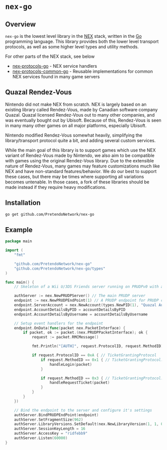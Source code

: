 # `nex-go`

## Overview
`nex-go` is the lowest level library in the [NEX](/overview/nex) stack, written in the [Go](https://go.dev/) programming language. This library provides both the lower level transport protocols, as well as some higher level types and utility methods.

For other parts of the NEX stack, see below

- [nex-protocols-go](/docs/nex-protocols-go) - NEX service handlers
- [nex-protocols-common-go](/docs/nex-protocols-common-go) - Reusable implementations for common NEX services found in many game servers

## Quazal Rendez-Vous
Nintendo did not make NEX from scratch. NEX is largely based on an existing library called Rendez-Vous, made by Canadian software company Quazal. Quazal licensed Rendez-Vous out to many other companies, and was eventually bought out by Ubisoft. Because of this, Rendez-Vous is seen in many many other games on all major platforms, especially Ubisoft.

Nintendo modified Rendez-Vous somewhat heavily, simplifying the library/transport protocol quite a bit, and adding several custom services.

<Note>
While the main goal of this library is to support games which use the NEX variant of Rendez-Vous made by Nintendo, we also aim to be compatible with games using the original Rendez-Vous library. Due to the extensible nature of Rendez-Vous, many games may feature customizations much like NEX and have non-standard features/behavior. We do our best to support these cases, but there may be times where supporting all variations becomes untenable. In those cases, a fork of these libraries should be made instead if they require heavy modifications.
</Note>

## Installation

```bash
go get github.com/PretendoNetwork/nex-go
```

## Example
```go
package main

import (
	"fmt"

	"github.com/PretendoNetwork/nex-go"
	"github.com/PretendoNetwork/nex-go/types"
)

func main() {
	// Skeleton of a Wii U/3DS Friends server running on PRUDPv0 with a single endpoint

	authServer := nex.NewPRUDPServer() // The main PRUDP server
	endpoint := nex.NewPRUDPEndPoint(1) // A PRUDP endpoint for PRUDP connections to connect to. Bound to StreamID 1
	endpoint.ServerAccount = nex.NewAccount(types.NewPID(1), "Quazal Authentication", "password"))
	endpoint.AccountDetailsByPID = accountDetailsByPID
	endpoint.AccountDetailsByUsername = accountDetailsByUsername

	// Setup event handlers for the endpoint
	endpoint.OnData(func(packet nex.PacketInterface) {
		if packet, ok := packet.(nex.PRUDPPacketInterface); ok {
			request := packet.RMCMessage()

			fmt.Println("[AUTH]", request.ProtocolID, request.MethodID)

			if request.ProtocolID == 0xA { // TicketGrantingProtocol
				if request.MethodID == 0x1 { // TicketGrantingProtocol::Login
					handleLogin(packet)
				}

				if request.MethodID == 0x3 { // TicketGrantingProtocol::RequestTicket
					handleRequestTicket(packet)
				}
			}
		}
	})

	// Bind the endpoint to the server and configure it's settings
	authServer.BindPRUDPEndPoint(endpoint)
	authServer.SetFragmentSize(962)
	authServer.LibraryVersions.SetDefault(nex.NewLibraryVersion(1, 1, 0))
	authServer.SessionKeyLength = 16
	authServer.AccessKey = "ridfebb9"
	authServer.Listen(60000)
}
```